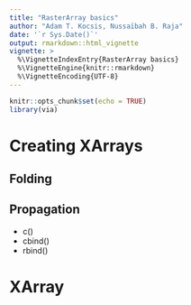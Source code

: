```yaml
---
title: "RasterArray basics"
author: "Adam T. Kocsis, Nussaïbah B. Raja"
date: '`r Sys.Date()`'
output: rmarkdown::html_vignette
vignette: >
  %\VignetteIndexEntry{RasterArray basics}
  %\VignetteEngine{knitr::rmarkdown}
  %\VignetteEncoding{UTF-8}
---
```


```r
knitr::opts_chunk$set(echo = TRUE)
library(via)
```

# Creating XArrays

## Folding

## Propagation

- c()
- cbind()
- rbind()

# XArray 
